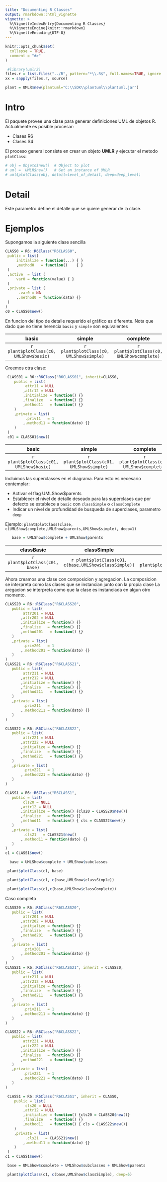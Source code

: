```yaml
---
title: "Documenting R Classes"
output: rmarkdown::html_vignette
vignette: >
  %\VignetteIndexEntry{Documenting R Classes}
  %\VignetteEngine{knitr::rmarkdown}
  %\VignetteEncoding{UTF-8}
---
```


```r
knitr::opts_chunk$set(
  collapse = TRUE,
  comment = "#>"
)
```

```r
 #library(umlr2)
files.r = list.files("../R", pattern="*\\.R$", full.names=TRUE, ignore.case=F)
xx = sapply(files.r, source)

plant = UMLR$new(plantuml="C:\\SDK\\plantuml\\plantuml.jar")
```

# Intro

El paquete provee una clase para generar definiciones UML de objetos R.
Actualmente es posible procesar:

- Clases R6
- Clases S4 

El proceso general consiste en crear un objeto **UMLR** y ejecutar el metodo `plotClass`:

```r
# obj = Objeto$new()  # Object to plot
# uml =  UMLR$new()   # Get an instance of UMLR
# uml$plotClass(obj, detail=level_of_detail, deep=deep_level)
```

# Detail

Este parametro define el detalle que se quiere generar de la clase.


# Ejemplos

Supongamos la siguiente clase sencilla

```r
CLASS0 = R6::R6Class("R6CLASS0",
 public = list(
     initialize = function(...) { }
     ,method0   = function()    { }
 )
 ,active  = list (
     var0 = function(value) { }
 )
 ,private = list (
      .var0 = NA
     ,.method0 = function(data) {}
 )
)
c0 = CLASS0$new()
```

En funcion del tipo de detalle requerido el gráfico es diferente. 
Nota que dado que no tiene herencia `basic` y `simple` son equivalentes


| basic  | simple | complete |
|:-:|:-:|:-:|
| `r plant$plotClass(c0, UMLShow$basic)`|`r plant$plotClass(c0, UMLShow$simple)`|`r plant$plotClass(c0, UMLShow$complete)`|

Creemos otra clase:

```r
 CLASS01 = R6::R6Class("R6CLASS01", inherit=CLASS0,
    public = list(
         attr11 = NULL
        ,attr12 = NULL
        ,initialize = function() {}
        ,finalize   = function() {}
        ,method11   = function() {}
    )
    ,private = list(
         .priv11   = 1
        ,.method11 = function(dato) {}
    )
 )
 c01 = CLASS01$new()
```


| basic  | simple | complete |
|:-:|:-:|:-:|
|`r plant$plotClass(c01, UMLShow$basic)`|`r plant$plotClass(c01, UMLShow$simple)`|`r plant$plotClass(c01, UMLShow$complete)`|

Incluimos las superclasses en el diagrama. 
Para esto es necesario contemplar:

- Activar el flag UMLShow$parents
- Establecer el nivel de detalle deseado para las superclases que por defecto se establece a `basic` con `classSimple` o `classComplete`
- Indicar un nivel de profundidad de busqueda de superclases, parametro `deep`

Ejemplo: `plant$plotClass(clase, c(UMLShow$complete,UMLShow$parents,UMLShow$simple), deep=1)`

```r
   base = UMLShow$complete + UMLShow$parents
```
| classBasic  | classSimple | classComplete |
|:-:|:-:|:-:|
|`r plant$plotClass(c01, base)`|`r plant$plotClass(c01, c(base,UMLShow$classSimple))`|`r plant$plotClass(c01,c(base,UMLShow$classComplete))`|

Ahora creamos una clase con composicion y agregacion.
La composicion se interpreta como las clases que se instancian junto con la propia clase
La aregacion se interpreta como que la clase es instanciada en algun otro momento.

```r
CLASS20 = R6::R6Class("R6CLASS20",
   public = list(
        attr201 = NULL
       ,attr202 = NULL
       ,initialize = function() {}
       ,finalize   = function() {}
       ,method201   = function() {}
   )
   ,private = list(
        .priv201   = 1
       ,.method201 = function(dato) {}
   )
)
CLASS21 = R6::R6Class("R6CLASS21",
   public = list(
        attr211 = NULL
       ,attr212 = NULL
       ,initialize = function() {}
       ,finalize   = function() {}
       ,method211   = function() {}
   )
   ,private = list(
        .priv211   = 1
       ,.method211 = function(dato) {}
   )
)

CLASS22 = R6::R6Class("R6CLASS22",
   public = list(
        attr221 = NULL
       ,attr222 = NULL
       ,initialize = function() {}
       ,finalize   = function() {}
       ,method221   = function() {}
   )
   ,private = list(
        .priv221   = 1
       ,.method221 = function(dato) {}
   )
)

CLASS1 = R6::R6Class("R6CLASS1",
   public = list(
        cls20 = NULL
       ,attr12 = NULL
       ,initialize = function() {cls20 = CLASS20$new()}
       ,finalize   = function() {}
       ,method11   = function() { cls = CLASS22$new()}
   )
   ,private = list(
        .cls21   = CLASS21$new()
       ,.method11 = function(dato) {}
   )
)
c1 = CLASS1$new()
```

```r
  base = UMLShow$complete + UMLShow$subclasses
```
```r
 plant$plotClass(c1, base)
``` 
```r
 plant$plotClass(c1, c(base,UMLShow$classSimple))
```
```r
 plant$plotClass(c1,c(base,UMLShow$classComplete))
``` 

Caso completo

```r
CLASS20 = R6::R6Class("R6CLASS20",
   public = list(
        attr201 = NULL
       ,attr202 = NULL
       ,initialize = function() {}
       ,finalize   = function() {}
       ,method201   = function() {}
   )
   ,private = list(
        .priv201   = 1
       ,.method201 = function(dato) {}
   )
)
CLASS21 = R6::R6Class("R6CLASS21", inherit = CLASS20,
   public = list(
        attr211 = NULL
       ,attr212 = NULL
       ,initialize = function() {}
       ,finalize   = function() {}
       ,method211   = function() {}
   )
   ,private = list(
        .priv211   = 1
       ,.method211 = function(dato) {}
   )
)

CLASS22 = R6::R6Class("R6CLASS22",
   public = list(
        attr221 = NULL
       ,attr222 = NULL
       ,initialize = function() {}
       ,finalize   = function() {}
       ,method221   = function() {}
   )
   ,private = list(
        .priv221   = 1
       ,.method221 = function(dato) {}
   )
)

 CLASS1 = R6::R6Class("R6CLASS1", inherit = CLASS0,
    public = list(
         cls20 = NULL
        ,attr12 = NULL
        ,initialize = function() {cls20 = CLASS20$new()}
        ,finalize   = function() {}
        ,method11   = function() { cls = CLASS22$new()}
    )
    ,private = list(
         .cls21   = CLASS21$new()
        ,.method11 = function(dato) {}
    )
 )
c1 = CLASS1$new()
```


```r
 base = UMLShow$complete + UMLShow$subclasses + UMLShow$parents
```

```r
 plant$plotClass(c1, c(base,UMLShow$classSimple), deep=5)
```

